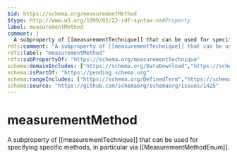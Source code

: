 ```yaml
---
$id: https://schema.org/measurementMethod
$type: http://www.w3.org/1999/02/22-rdf-syntax-ns#Property
label: measurementMethod
comment: |
  A subproperty of [[measurementTechnique]] that can be used for specifying specific methods, in particular via [[MeasurementMethodEnum]].
rdfs:comment: "A subproperty of [[measurementTechnique]] that can be used for specifying specific methods, in particular via [[MeasurementMethodEnum]]."
rdfs:label: "measurementMethod"
rdfs:subPropertyOf: "https://schema.org/measurementTechnique"
schema:domainIncludes: ["https://schema.org/DataDownload","https://schema.org/PropertyValue","https://schema.org/DataCatalog","https://schema.org/Observation","https://schema.org/StatisticalVariable","https://schema.org/Dataset"]
schema:isPartOf: "https://pending.schema.org"
schema:rangeIncludes: ["https://schema.org/DefinedTerm","https://schema.org/URL","https://schema.org/MeasurementMethodEnum","https://schema.org/Text"]
schema:source: "https://github.com/schemaorg/schemaorg/issues/1425"
---
```


# measurementMethod

A subproperty of [[measurementTechnique]] that can be used for specifying specific methods, in particular via [[MeasurementMethodEnum]].

